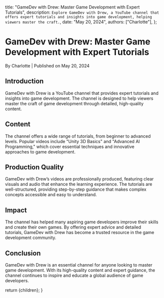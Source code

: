 
  title: "GameDev with Drew: Master Game Development with Expert Tutorials",
  description: `Explore GameDev with Drew, a YouTube channel that offers expert tutorials and insights into game development, helping viewers master the craft.`,
  date: "May 20, 2024",
  authors: ["Charlotte"],
};

<h1>GameDev with Drew: Master Game Development with Expert Tutorials</h1>
<div className="text-sm text-gray-500 dark:text-gray-400">
  By Charlotte | Published on May 20, 2024
</div>

<section id="introduction">
  <h2>Introduction</h2>
  <span>
    GameDev with Drew is a YouTube channel that provides expert tutorials and
    insights into game development. The channel is designed to help viewers
    master the craft of game development through detailed, high-quality content.
  </span>
</section>

<section id="content">
  <h2>Content</h2>
  <span>
    The channel offers a wide range of tutorials, from beginner to advanced
    levels. Popular videos include "Unity 3D Basics" and "Advanced AI
    Programming," which cover essential techniques and innovative approaches to
    game development.
  </span>
</section>

<section id="production-quality">
  <h2>Production Quality</h2>
  <span>
    GameDev with Drew’s videos are professionally produced, featuring clear
    visuals and audio that enhance the learning experience. The tutorials are
    well-structured, providing step-by-step guidance that makes complex concepts
    accessible and easy to understand.
  </span>
</section>

<section id="impact">
  <h2>Impact</h2>
  <span>
    The channel has helped many aspiring game developers improve their skills
    and create their own games. By offering expert advice and detailed
    tutorials, GameDev with Drew has become a trusted resource in the game
    development community.
  </span>
</section>

<section id="conclusion">
  <h2>Conclusion</h2>
  <span>
    GameDev with Drew is an essential channel for anyone looking to master game
    development. With its high-quality content and expert guidance, the channel
    continues to inspire and educate a global audience of game developers.
  </span>
</section>

  return <MdxLayout>{children}</MdxLayout>;
}
